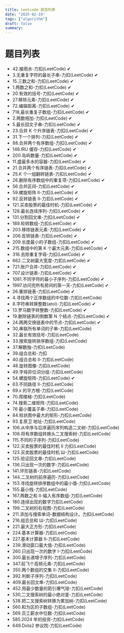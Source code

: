 ```yaml
---
title: leetcode 题目列表
date: "2025-02-19"
tags: ["algorithm"]
draft: false
summary:
---
```


# 题目列表

- 42.接雨水-力扣(LeetCode) ✔
- 3.无重复字符的最长子串-力扣(LeetCode) ✔
- 15.三数之和-力扣(LeetCode) ✔
- 1.两数之和-力扣(LeetCode) ✔
- 20.有效的括号-力扣(LeetCode) ✔
- 27.移除元素-力扣(LeetCode) ✔
- 72.编辑距离-力扣(LeetCode) ✔
- 718,最长重复子数组-力扣(LeetCode) ✔
- 2.两数相加-力扣(LeetCode) ✔
- 5.最长回文子串-力扣(LeetCode) ✔
- 23.合并 K 个升序链表-力扣(LeetCode) ✔
- 31.下一个排列-力扣(LeetCode) ✔
- 88.合并两个有序数组-力扣(LeetCode) ✔
- 146.IRU 缓存-力扣(LeetCode) ✔
- 200.岛屿数量-力扣(LeetCode) ✔
- 11.盛最多水的容器-力扣(LeetCode) ✔
- 21.合并两个有序链表-力扣(LeetCode) ✔
- 25.K 个一组翻转链表-力扣(LeetCode) ✔
- 26.删除有序数组中的重复项-力扣(LeetCode) ✔
- 56.合并区间-力扣(LeetCode) ✔
- 59.螺旋矩阵 Ⅱ-力扣(LeetCode) ✔
- 92.反转链表 Ⅱ-力扣(LeetCode) ✔
- 121.买卖股票的最佳时机-力扣(LeetCode) ✔
- 128.最长连续序列-力扣(LeetCode) ✔
- 131.分割回文串-力扣(LeetCode) ✔
- 189.轮转数组-力扣(LeetCode) ✔
- 203.移除链表元素-力扣(LeetCode) ✔
- 206.反转链表-力扣(LeetCode) ✔
- 209.长度最小的子数组-力扣(LeetCode) ✔
- 215.数组中的第 K 个最大元素-力扣(LeetCode) ✔
- 316.去除重复字母-力扣(LeetCode) ✔
- 662.二叉树最大宽度-力扣(LeetCode) ✔
- 721.账户合并-力扣(LeetCode) ✔
- 707.设计链表-力扣(LeetCode) ✔
- 1081.不同字符的最小子序列-力扣(LeetCode) ✔
- 1997.访问完所有房间的第一天-力扣(LeetCode) ✔
- 26.重排链表-力扣(LeetCode) ✔
- 4.寻找两个正序数组的中位数-力扣(LeetCode) 
- 8.字符串转换整数(atoi)-力扣(LeetCode) ✔
- 13.罗马数字转整数-力扣(LeetCode) ✔
- 19.删除链表的倒数第 N 个结点-力扣(LeetCode) ✔
- 24.两两交换链表中的节点-力扣(LeetCode) ✔
- 30,串联所有单词的子串-力扣(LeetCode)
- 32.最长有效括号-力扣(LeetCode) 
- 33.搜索旋转排序数组-力扣(LeetCode)
- 37.解数独-力扣(LeetCode)
- 39.组合总和-力扣
- 40.组合总和 Ⅱ-力扣(LeetCode)
- 48.旋转图像-力扣(LeetCode)
- 49.字母异位词分组-力扣(LeetCode)
- 54.螺旋矩阵-力扣(LeetCode) ✔
- 63.不同路径 Ⅱ-力扣(LeetCode)
- 69.x 的平方根-力扣(LeetCode)
- 70.爬楼梯-力扣(LeetCode)
- 74.搜索二维矩阵-力扣(LeetCode)
- 76 最小覆盖子串-力扣(LeetCode)
- 84.柱状图中最大的矩形-力扣(LeetCode)
- 93.复原卫 地址-力扣(LeetCode)
- 106.从中序与后序遍历序列构造二叉树-力扣(LeetCode)
- 108.将有序数组转换头二叉搜索树-力扣(LeetCode)
- 115.不同的子序列-力扣(LeetCode)
- 122.买卖股票的最佳时机 Ⅱ 力扣(LeetCode)
- 123.买卖股票的最佳时机 Ш-力扣(LeetCode)
- 125.验证回文串-力扣(LeetCode)
- 136.只出现一次的数字-力扣(LeetCode)
- 141.环形链表-力扣(LeetCode)
- 144.二叉树的前序遍历-力扣(LeetCode)
- 153.寻找旋转排序数组中的最小值-力扣(LeetCode)
- 155.最小栈-力扣(LeetCode)
- 167.两数之和 Ⅱ-输入有序数组-力扣(LeetCode)
- 180.连续出现的数字力扣(LeetCode)
- 199.二叉树的右视图-力扣(LeetCode)
- 211.添加与搜索单词-数据结构设计。力扣(LeetCode)
- 216.组合总和 Ш-力扣(LeetCode)
- 221.最大正方形-力扣(LeetCode)
- 224.基本计算器-力扣(LeetCode)
- 227.基本计算器 Ⅱ-力扣(LeetCode)
- 239.滑动窗口最大值-力扣(LeetCode)
- 260.只出现一次的数字 I-力扣(LeetCode)
- 300.最长递增子序列-力扣(LeetCode)
- 347.前飞个高频元素-力扣(LeetCode)
- 350.两个数组的交集 Ⅱ-力扣(LeetCode)
- 392.判断子序列-力扣(LeetCode)
- 409.最长回文串-力扣(LeetCode)
- 452.用最少数量的箭引爆气球-力扣(LeetCode)
- 530,二叉搜索树的最小绝对差-力扣(LeetCode)
- 538.把二叉搜索树转换为累加树-力扣(LeetCode)
- 560.和为区的子数组-力扣(LeetCode)
- 569.员工薪水中位数-力扣(LeetCode)
- 585.2024 年的投资-力扣(LeetCode)
- 649.Dota2 参议院-力扣(LeetCode)
